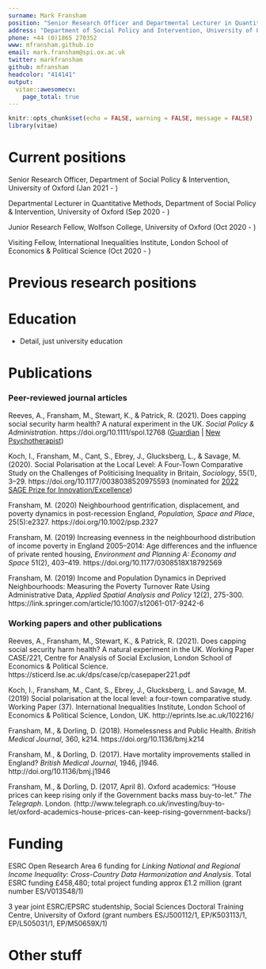 ```yaml
---
surname: Mark Fransham
position: "Senior Research Officer and Departmental Lecturer in Quantitative Methods"
address: "Department of Social Policy and Intervention, University of Oxford, Barnett House, Wellington Square, Oxford OX1 2ER"
phone: +44 (0)1865 270352
www: mfransham.github.io
email: mark.fransham@spi.ox.ac.uk
twitter: markfransham
github: mfransham
headcolor: "414141"
output: 
  vitae::awesomecv:
    page_total: true
---
```


```r
knitr::opts_chunk$set(echo = FALSE, warning = FALSE, message = FALSE)
library(vitae)
```

# Current positions

Senior Research Officer, Department of Social Policy & Intervention, University of Oxford (Jan 2021 - )

Departmental Lecturer in Quantitative Methods, Department of Social Policy & Intervention, University of Oxford (Sep 2020 - )

Junior Research Fellow, Wolfson College, University of Oxford (Oct 2020 - )

Visiting Fellow, International Inequalities Institute, London School of Economics & Political Science (Oct 2020 - )

# Previous research positions


# Education

  * Detail, just university education

# Publications

### Peer-reviewed journal articles

Reeves, A., Fransham, M., Stewart, K., & Patrick, R. (2021). Does capping social security harm health? A natural experiment in the UK. *Social Policy & Administration*. https://doi.org/10.1111/spol.12768 ([Guardian](https://www.theguardian.com/commentisfree/2021/oct/03/universal-credit-cut-will-risk-the-health-of-millions) | [New Psychotherapist](https://www.psychotherapy.org.uk/media/otzimjco/79-new-psychotherapist-winter-spring-2022.pdf))

Koch, I., Fransham, M., Cant, S., Ebrey, J., Glucksberg, L., & Savage, M. (2020). Social Polarisation at the Local Level: A Four-Town Comparative Study on the Challenges of Politicising Inequality in Britain, *Sociology*, 55(1), 3–29. https://doi.org/10.1177/0038038520975593 (nominated for [2022 SAGE Prize for Innovation/Excellence](https://www.britsoc.co.uk/opportunities/sage-prize-for-innovationexcellence/))

Fransham, M. (2020) Neighbourhood gentrification, displacement, and poverty dynamics in post-recession England, *Population, Space and Place*, 25(5):e2327.  https://doi.org/10.1002/psp.2327 

Fransham, M. (2019) Increasing evenness in the neighbourhood distribution of income poverty in England 2005–2014: Age differences and the influence of private rented housing, *Environment and Planning A: Economy and Space* 51(2), 403–419. https://doi.org/10.1177/0308518X18792569 

Fransham, M. (2019) Income and Population Dynamics in Deprived Neighbourhoods: Measuring the Poverty Turnover Rate Using Administrative Data, *Applied Spatial Analysis and Policy* 12(2), 275-300. https://link.springer.com/article/10.1007/s12061-017-9242-6 

### Working papers and other publications

Reeves, A., Fransham, M., Stewart, K., & Patrick, R. (2021). Does capping social security harm health? A natural experiment in the UK. Working Paper CASE/221, Centre for Analysis of Social Exclusion, London School of Economics & Political Science. https://sticerd.lse.ac.uk/dps/case/cp/casepaper221.pdf

Koch, I., Fransham, M., Cant, S., Ebrey, J., Glucksberg, L. and Savage, M. (2019) Social polarisation at the local level: a four-town comparative study. Working Paper (37). International Inequalities Institute, London School of Economics & Political Science, London, UK. http://eprints.lse.ac.uk/102216/

Fransham, M., & Dorling, D. (2018). Homelessness and Public Health. *British Medical Journal*, 360, k214. https://doi.org/10.1136/bmj.k214 

Fransham, M., & Dorling, D. (2017). Have mortality improvements stalled in England? *British Medical Journal*, 1946, j1946. http://doi.org/10.1136/bmj.j1946

Fransham, M., & Dorling, D. (2017, April 8). Oxford academics: “House prices can keep rising only if the Government backs mass buy-to-let.” *The Telegraph*. London. (http://www.telegraph.co.uk/investing/buy-to-let/oxford-academics-house-prices-can-keep-rising-government-backs/)

# Funding

ESRC Open Research Area 6 funding for *Linking National and Regional Income Inequality: Cross-Country Data Harmonization and Analysis*. Total ESRC funding £458,480; total project funding approx £1.2 million (grant number ES/V013548/1)

3 year joint ESRC/EPSRC studentship, Social Sciences Doctoral Training Centre, University of
Oxford (grant numbers ES/J500112/1, EP/K503113/1, EP/L505031/1, EP/M50659X/1)

# Other stuff 
